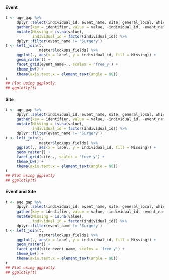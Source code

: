 #### Event
```r
t <- age_gap %>%
     dplyr::select(individual_id, event_name, site, general_local, which_breast_right_surgery, which_breast_left_surgery, r_surgery_type, r_axillary_type, r_surgery_aes_acute, r_sa_haemorrhage, r_sa_seroma, r_sa_haematoma, r_sa_infection, r_sa_necrosis, r_sa_wound, r_surgery_aes_chronic, r_sc_wound_pain, r_sc_functional_diff, r_sc_neuropathy, r_sc_lymphoedema, r_tumour_size, r_allred, r_h_score, r_her_2_score, r_onco_offered, r_onco_used, r_risk_score, r_tumour_type, r_tumour_grade, r_margins_clear, r_margin, r_designation_anterior, r_designation_posterior, r_designation_lateral, r_designation_medial, r_designation_superior, r_designation_inferior, r_close_margin, r_nodes_excised, r_nodes_involved, l_surgery_type, l_axillary_type, l_surgery_aes_acute, l_sa_haemorrhage, l_sa_seroma, l_sa_haematoma, l_sa_infection, l_sa_necrosis, l_sa_wound, l_surgery_aes_chronic, l_sc_wound_pain, l_sc_functional_diff, l_sc_neuropathy, l_sc_lymphoedema, l_tumour_size, l_allred, l_h_score, l_her_2_score, l_onco_offered, l_onco_used, l_risk_score, l_tumour_type, l_tumour_grade, l_margins_clear, l_margin, l_designation_anterior, l_designation_posterior, l_designation_lateral, l_designation_medial, l_designation_superior, l_designation_inferior, l_close_margin, l_nodes_excised, l_nodes_involved) %>%
     gather(key = identifier, value = value, -individual_id, -event_name, -site) %>%
     mutate(Missing = is.na(value),
            individual_id = factor(individual_id)) %>%
     dplyr::filter(event_name != 'Surgery')
t <- left_join(t,
               master$lookups_fields) %>%
     ggplot(., aes(x = label, y = individual_id, fill = Missing)) +
     geom_raster() +
     facet_grid(event_name~., scales = 'free_y') +
     theme_bw() +
     theme(axis.text.x = element_text(angle = 90))
t
## Plot using ggplotly
## ggplotly(t)


```

#### Site
```r
t <- age_gap %>%
     dplyr::select(individual_id, event_name, site, general_local, which_breast_right_surgery, which_breast_left_surgery, r_surgery_type, r_axillary_type, r_surgery_aes_acute, r_sa_haemorrhage, r_sa_seroma, r_sa_haematoma, r_sa_infection, r_sa_necrosis, r_sa_wound, r_surgery_aes_chronic, r_sc_wound_pain, r_sc_functional_diff, r_sc_neuropathy, r_sc_lymphoedema, r_tumour_size, r_allred, r_h_score, r_her_2_score, r_onco_offered, r_onco_used, r_risk_score, r_tumour_type, r_tumour_grade, r_margins_clear, r_margin, r_designation_anterior, r_designation_posterior, r_designation_lateral, r_designation_medial, r_designation_superior, r_designation_inferior, r_close_margin, r_nodes_excised, r_nodes_involved, l_surgery_type, l_axillary_type, l_surgery_aes_acute, l_sa_haemorrhage, l_sa_seroma, l_sa_haematoma, l_sa_infection, l_sa_necrosis, l_sa_wound, l_surgery_aes_chronic, l_sc_wound_pain, l_sc_functional_diff, l_sc_neuropathy, l_sc_lymphoedema, l_tumour_size, l_allred, l_h_score, l_her_2_score, l_onco_offered, l_onco_used, l_risk_score, l_tumour_type, l_tumour_grade, l_margins_clear, l_margin, l_designation_anterior, l_designation_posterior, l_designation_lateral, l_designation_medial, l_designation_superior, l_designation_inferior, l_close_margin, l_nodes_excised, l_nodes_involved) %>%
     gather(key = identifier, value = value, -individual_id, -event_name, -site) %>%
     mutate(Missing = is.na(value),
            individual_id = factor(individual_id)) %>%
     dplyr::filter(event_name != 'Surgery')
t <- left_join(t,
               master$lookups_fields) %>%
     ggplot(., aes(x = label, y = individual_id, fill = Missing)) +
     geom_raster() +
     facet_grid(site~., scales = 'free_y') +
     theme_bw() +
     theme(axis.text.x = element_text(angle = 90))
t
## Plot using ggplotly
## ggplotly(t)


```


#### Event and Site
```r
t <- age_gap %>%
     dplyr::select(individual_id, event_name, site, general_local, which_breast_right_surgery, which_breast_left_surgery, r_surgery_type, r_axillary_type, r_surgery_aes_acute, r_sa_haemorrhage, r_sa_seroma, r_sa_haematoma, r_sa_infection, r_sa_necrosis, r_sa_wound, r_surgery_aes_chronic, r_sc_wound_pain, r_sc_functional_diff, r_sc_neuropathy, r_sc_lymphoedema, r_tumour_size, r_allred, r_h_score, r_her_2_score, r_onco_offered, r_onco_used, r_risk_score, r_tumour_type, r_tumour_grade, r_margins_clear, r_margin, r_designation_anterior, r_designation_posterior, r_designation_lateral, r_designation_medial, r_designation_superior, r_designation_inferior, r_close_margin, r_nodes_excised, r_nodes_involved, l_surgery_type, l_axillary_type, l_surgery_aes_acute, l_sa_haemorrhage, l_sa_seroma, l_sa_haematoma, l_sa_infection, l_sa_necrosis, l_sa_wound, l_surgery_aes_chronic, l_sc_wound_pain, l_sc_functional_diff, l_sc_neuropathy, l_sc_lymphoedema, l_tumour_size, l_allred, l_h_score, l_her_2_score, l_onco_offered, l_onco_used, l_risk_score, l_tumour_type, l_tumour_grade, l_margins_clear, l_margin, l_designation_anterior, l_designation_posterior, l_designation_lateral, l_designation_medial, l_designation_superior, l_designation_inferior, l_close_margin, l_nodes_excised, l_nodes_involved) %>%
     gather(key = identifier, value = value, -individual_id, -event_name, -site) %>%
     mutate(Missing = is.na(value),
            individual_id = factor(individual_id)) %>%
     dplyr::filter(event_name != 'Surgery')
t <- left_join(t,
               master$lookups_fields) %>%
     ggplot(., aes(x = label, y = individual_id, fill = Missing)) +
     geom_raster() +
     facet_grid(site~event_name, scales = 'free_y') +
     theme_bw() +
     theme(axis.text.x = element_text(angle = 90))
t
## Plot using ggplotly
## ggplotly(t)

```
